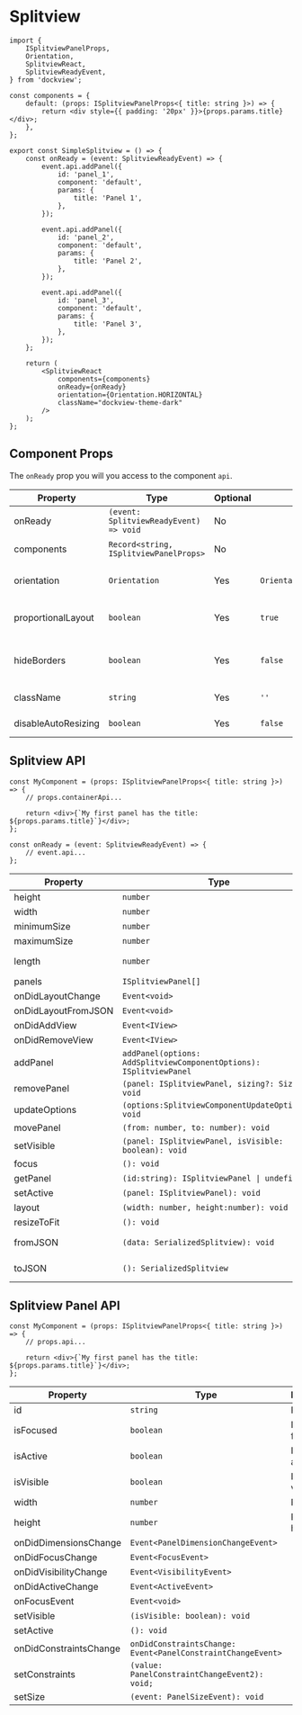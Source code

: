 
# Splitview

<div
    style={{
        height: '100px',
        backgroundColor: 'rgb(30,30,30)',
        color: 'white',
        margin: '20px 0px',
    }}
>
    <SimpleSplitview />
</div>

```tsx
import {
    ISplitviewPanelProps,
    Orientation,
    SplitviewReact,
    SplitviewReadyEvent,
} from 'dockview';

const components = {
    default: (props: ISplitviewPanelProps<{ title: string }>) => {
        return <div style={{ padding: '20px' }}>{props.params.title}</div>;
    },
};

export const SimpleSplitview = () => {
    const onReady = (event: SplitviewReadyEvent) => {
        event.api.addPanel({
            id: 'panel_1',
            component: 'default',
            params: {
                title: 'Panel 1',
            },
        });

        event.api.addPanel({
            id: 'panel_2',
            component: 'default',
            params: {
                title: 'Panel 2',
            },
        });

        event.api.addPanel({
            id: 'panel_3',
            component: 'default',
            params: {
                title: 'Panel 3',
            },
        });
    };

    return (
        <SplitviewReact
            components={components}
            onReady={onReady}
            orientation={Orientation.HORIZONTAL}
            className="dockview-theme-dark"
        />
    );
};
```

## Component Props

The `onReady` prop you will you access to the component `api`.

| Property            | Type                                   | Optional | Default                  | Description                                             |
| ------------------- | -------------------------------------- | -------- | ------------------------ | ------------------------------------------------------- |
| onReady             | `(event: SplitviewReadyEvent) => void` | No       |                          |                                                         |
| components          | `Record<string, ISplitviewPanelProps>` | No       |                          | Panel renderers                                         |
| orientation         | `Orientation`                          | Yes      | `Orientation.HORIZONTAL` | Orientation of the Splitview                            |
| proportionalLayout  | `boolean`                              | Yes      | `true`                   | See [Proportional layout](/basics/#proportional-layout) |
| hideBorders         | `boolean`                              | Yes      | `false`                  | Hide the borders between panels                         |
| className           | `string`                               | Yes      | `''`                     | Attaches a classname                                    |
| disableAutoResizing | `boolean`                              | Yes      | `false`                  | See [Auto resizing](/basics/#auto-resizing)             |

## Splitview API

```tsx
const MyComponent = (props: ISplitviewPanelProps<{ title: string }>) => {
    // props.containerApi...

    return <div>{`My first panel has the title: ${props.params.title}`}</div>;
};
```

```tsx
const onReady = (event: SplitviewReadyEvent) => {
    // event.api...
};
```

| Property            | Type                                                               | Description          |
| ------------------- | ------------------------------------------------------------------ | -------------------- |
| height              | `number`                                                           |                      |
| width               | `number`                                                           |                      |
| minimumSize         | `number`                                                           |                      |
| maximumSize         | `number`                                                           |                      |
| length              | `number`                                                           | Number of panels     |
| panels              | `ISplitviewPanel[]`                                                |                      |
| onDidLayoutChange   | `Event<void>`                                                      |                      |
| onDidLayoutFromJSON | `Event<void>`                                                      |                      |
| onDidAddView        | `Event<IView>`                                                     |                      |
| onDidRemoveView     | `Event<IView>`                                                     |                      |
| addPanel            | `addPanel(options: AddSplitviewComponentOptions): ISplitviewPanel` |                      |
| removePanel         | `(panel: ISplitviewPanel, sizing?: Sizing): void`                  |                      |
| updateOptions       | `(options:SplitviewComponentUpdateOptions): void`                  |                      |
| movePanel           | `(from: number, to: number): void`                                 |                      |
| setVisible          | `(panel: ISplitviewPanel, isVisible: boolean): void`               |                      |
| focus               | `(): void`                                                         |                      |
| getPanel            | `(id:string): ISplitviewPanel \| undefined`                        |                      |
| setActive           | `(panel: ISplitviewPanel): void`                                   |                      |
| layout              | `(width: number, height:number): void`                             |                      |
| resizeToFit         | `(): void`                                                         |                      |
| fromJSON            | `(data: SerializedSplitview): void`                                | Deserialize a layout |
| toJSON              | `(): SerializedSplitview`                                          | Serialized a layout  |

## Splitview Panel API

```tsx
const MyComponent = (props: ISplitviewPanelProps<{ title: string }>) => {
    // props.api...

    return <div>{`My first panel has the title: ${props.params.title}`}</div>;
};
```

| Property               | Type                                                        | Description      |
| ---------------------- | ----------------------------------------------------------- | ---------------- |
| id                     | `string`                                                    | Panel id         |
| isFocused              | `boolean`                                                   | Is panel focsed  |
| isActive               | `boolean`                                                   | Is panel active  |
| isVisible              | `boolean`                                                   | Is panel visible |
| width                  | `number`                                                    | Panel width      |
| height                 | `number`                                                    | Panel height     |
| onDidDimensionsChange  | `Event<PanelDimensionChangeEvent>`                          |                  |
| onDidFocusChange       | `Event<FocusEvent>`                                         |                  |
| onDidVisibilityChange  | `Event<VisibilityEvent>`                                    |                  |
| onDidActiveChange      | `Event<ActiveEvent>`                                        |                  |
| onFocusEvent           | `Event<void>`                                               |                  |
| setVisible             | `(isVisible: boolean): void`                                |                  |
| setActive              | `(): void`                                                  |                  |
| onDidConstraintsChange | `onDidConstraintsChange: Event<PanelConstraintChangeEvent>` |                  |
| setConstraints         | `(value: PanelConstraintChangeEvent2): void;`               |                  |
| setSize                | `(event: PanelSizeEvent): void`                             |                  |
